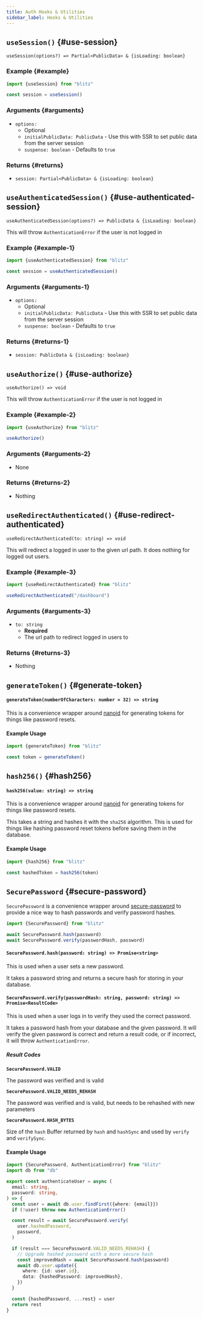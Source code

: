 ```yaml
---
title: Auth Hooks & Utilities
sidebar_label: Hooks & Utilities
---
```


## `useSession()` {#use-session}

`useSession(options?) => Partial<PublicData> & {isLoading: boolean}`

### Example {#example}

```ts
import {useSession} from "blitz"

const session = useSession()
```

### Arguments {#arguments}

- `options:`
  - Optional
  - `initialPublicData: PublicData` - Use this with SSR to set public data
    from the server session
  - `suspense: boolean` - Defaults to `true`

### Returns {#returns}

- `session: Partial<PublicData> & {isLoading: boolean}`

## `useAuthenticatedSession()` {#use-authenticated-session}

`useAuthenticatedSession(options?) => PublicData & {isLoading: boolean}`

This will throw `AuthenticationError` if the user is not logged in

### Example {#example-1}

```ts
import {useAuthenticatedSession} from "blitz"

const session = useAuthenticatedSession()
```

### Arguments {#arguments-1}

- `options:`
  - Optional
  - `initialPublicData: PublicData` - Use this with SSR to set public data
    from the server session
  - `suspense: boolean` - Defaults to `true`

### Returns {#returns-1}

- `session: PublicData & {isLoading: boolean}`

## `useAuthorize()` {#use-authorize}

`useAuthorize() => void`

This will throw `AuthenticationError` if the user is not logged in

### Example {#example-2}

```ts
import {useAuthorize} from "blitz"

useAuthorize()
```

### Arguments {#arguments-2}

- None

### Returns {#returns-2}

- Nothing

## `useRedirectAuthenticated()` {#use-redirect-authenticated}

`useRedirectAuthenticated(to: string) => void`

This will redirect a logged in user to the given url path. It does nothing
for logged out users.

### Example {#example-3}

```ts
import {useRedirectAuthenticated} from "blitz"

useRedirectAuthenticated("/dashboard")
```

### Arguments {#arguments-3}

- `to: string`
  - **Required**
  - The url path to redirect logged in users to

### Returns {#returns-3}

- Nothing

## `generateToken()` {#generate-token}

#### `generateToken(numberOfCharacters: number = 32) => string`

This is a convenience wrapper around
[nanoid](https://github.com/ai/nanoid) for generating tokens for things
like password resets.

#### Example Usage

```ts
import {generateToken} from "blitz"

const token = generateToken()
```

## `hash256()` {#hash256}

#### `hash256(value: string) => string`

This is a convenience wrapper around
[nanoid](https://github.com/ai/nanoid) for generating tokens for things
like password resets.

This takes a string and hashes it with the `sha256` algorithm. This is
used for things like hashing password reset tokens before saving them in
the database.

#### Example Usage

```ts
import {hash256} from "blitz"

const hashedToken = hash256(token)
```

## `SecurePassword` {#secure-password}

`SecurePassword` is a convenience wrapper around
[secure-password](https://github.com/emilbayes/secure-password) to provide
a nice way to hash passwords and verify password hashes.

```ts
import {SecurePassword} from "blitz"

await SecurePassword.hash(password)
await SecurePassword.verify(passwordHash, password)
```

#### `SecurePassword.hash(password: string) => Promise<string>`

This is used when a user sets a new password.

It takes a password string and returns a secure hash for storing in your
database.

#### `SecurePassword.verify(passwordHash: string, password: string) => Promise<ResultCode>`

This is used when a user logs in to verify they used the correct password.

It takes a password hash from your database and the given password. It
will verify the given password is correct and return a result code, or if
incorrect, it will throw `AuthenticationError`.

##### Result Codes

**`SecurePassword.VALID`**

The password was verified and is valid

**`SecurePassword.VALID_NEEDS_REHASH`**

The password was verified and is valid, but needs to be rehashed with new
parameters

**`SecurePassword.HASH_BYTES`**

Size of the `hash` Buffer returned by `hash` and `hashSync` and used by
`verify` and `verifySync`.

#### Example Usage

```ts
import {SecurePassword, AuthenticationError} from "blitz"
import db from "db"

export const authenticateUser = async (
  email: string,
  password: string,
) => {
  const user = await db.user.findFirst({where: {email}})
  if (!user) throw new AuthenticationError()

  const result = await SecurePassword.verify(
    user.hashedPassword,
    password,
  )

  if (result === SecurePassword.VALID_NEEDS_REHASH) {
    // Upgrade hashed password with a more secure hash
    const improvedHash = await SecurePassword.hash(password)
    await db.user.update({
      where: {id: user.id},
      data: {hashedPassword: improvedHash},
    })
  }

  const {hashedPassword, ...rest} = user
  return rest
}
```
